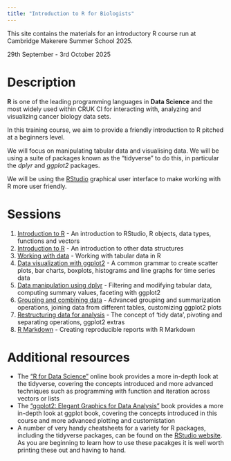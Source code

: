 ```yaml
---
title: "Introduction to R for Biologists"
---
```


This site contains the materials for an introductory R course run at Cambridge
Makerere Summer School 2025.

29th September - 3rd October 2025

# Description

**R** is one of the leading programming languages in **Data Science** and the
most widely used within CRUK CI for interacting with, analyzing and visualizing
cancer biology data sets.

In this training course, we aim to provide a friendly introduction to R pitched
at a beginners level.

We will focus on manipulating tabular data and visualising data.
We will be using a suite of packages known as the "tidyverse" to do this, in
particular the *dplyr* and *ggplot2* packages.

We will be using the [RStudio](https://posit.co/download/rstudio-desktop/)
graphical user interface to make working with R more user friendly.

# Sessions

1. [Introduction to R](session1.html) - An introduction to RStudio, R objects,
   data types, functions and vectors
2. [Introduction to R](session2.html) - An introduction to other data structures
3. [Working with data](session3.html) -  Working with tabular data in R 
4. [Data visualization with ggplot2](session4.html) - A common grammar to
   create scatter plots, bar charts, boxplots, histograms and line graphs for
   time series data
5. [Data manipulation using dplyr](session5.html) - Filtering and modifying
   tabular data, computing summary values, faceting with ggplot2
6. [Grouping and combining data](session6.html) - Advanced grouping and
   summarization operations, joining data from different tables, customizing
   ggplot2 plots
7. [Restructuring data for analysis](session7.html) - The concept of 'tidy
   data', pivoting and separating operations, ggplot2 extras
8. [R Markdown](session8.html) - Creating reproducible reports with R
   Markdown

# Additional resources

* The ["R for Data Science"](https://r4ds.hadley.nz/) online book provides a
  more in-depth look at the tidyverse, covering the concepts introduced and
  more advanced techniques such as programming with function and iteration
  across vectors or lists
* The ["ggplot2: Elegant Graphics for Data
  Analysis"](https://ggplot2-book.org/) book provides a more in-depth look at
  ggplot book, covering the concepts introduced in this course and more advanced
  plotting and customistation
* A number of very handy cheatsheets for a variety for R packages, including the
  tidyverse packages, can be found on the [RStudio
  website](https://posit.co/resources/cheatsheets/). As you are beginning to
  learn how to use these pacakges it is well worth printing these out and
  having to hand.
 

